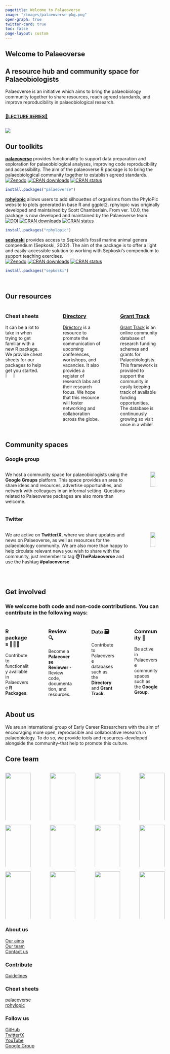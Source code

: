 ```yaml
---
pagetitle: Welcome to Palaeoverse
image: "/images/palaeoverse-pkg.png"
open-graph: true
twitter-card: true
toc: false
page-layout: custom
---
```


::: {.grid .white-background}

::: {.g-col-2}

:::

::: {.g-col-8 .center}
# **Welcome to Palaeoverse**

## A resource hub and community space for Palaeobiologists

::: {.center}

Palaeoverse is an initiative which aims to bring the palaeobiology community together to share resources, reach agreed standards, and improve reproducibility in palaeobiological research.

:::

::: columns

::: {.column width="20%"}

<a href="lectures.qmd" class="card-link h2">🚨**LECTURE SERIES**🚨</a>

:::

:::

:::

::: {.g-col-2}

:::

:::

![](images/banner.png)

::: {.grid .white-background}

::: {.g-col-2}

:::

::: {.g-col-8}

::: {.left}

# Our toolkits

:::

[**palaeoverse**](https://palaeoverse.palaeoverse.org) provides functionality to support data preparation and exploration for palaeobiological analyses, improving code reproducibility and accessibility. The aim of the palaeoverse R package is to bring the palaeobiological community together to establish agreed standards. <br>
<a href="https://zenodo.org/badge/latestdoi/468929230"><img src="https://zenodo.org/badge/468929230.svg" alt="Zenodo"></a>
<a href="https://cran.r-project.org/package=palaeoverse"><img src="https://cranlogs.r-pkg.org/badges/grand-total/palaeoverse" alt="CRAN downloads"></a>
<a href="https://CRAN.R-project.org/package=palaeoverse"><img src="https://www.r-pkg.org/badges/version/palaeoverse" alt="CRAN status"></a>

```r
install.packages("palaeoverse")
```

[**rphylopic**](https://rphylopic.palaeoverse.org) allows users to add silhouettes of organisms from the PhyloPic website to plots generated in base R and ggplot2. rphylopic was originally developed and maintained by <a href="https://scottchamberlain.info" style="text-decoration: none">Scott Chamberlain</a>. From ver. 1.0.0, the package is now developed and maintained by the Palaeoverse team. <br>
<a href="https://doi.org/10.5281/zenodo.10093317"><img src="https://zenodo.org/badge/DOI/10.5281/zenodo.10093317.svg" alt="DOI"></a>
<a href="https://cran.r-project.org/package=rphylopic"><img src="https://cranlogs.r-pkg.org/badges/grand-total/rphylopic" alt="CRAN downloads"></a>
<a href="https://CRAN.R-project.org/package=rphylopic"><img src="https://www.r-pkg.org/badges/version/rphylopic" alt="CRAN status"></a>

```r
install.packages("rphylopic")
```

[**sepkoski**](https://sepkoski.palaeoverse.org) provides access to Sepkoski's fossil marine animal genera compendium (Sepkoski, 2002). The aim of the package is to offer a light and easily-accessible solution to working with Sepkoski's compendium to support teaching exercises. <br>
<a href="https://zenodo.org/badge/latestdoi/564230284"><img src="https://zenodo.org/badge/564230284.svg" alt="Zenodo"></a>
<a href="https://cran.r-project.org/package=sepkoski"><img src="https://cranlogs.r-pkg.org/badges/grand-total/sepkoski" alt="CRAN downloads"></a>
<a href="https://CRAN.R-project.org/package=sepkoski"><img src="https://www.r-pkg.org/badges/version/sepkoski" alt="CRAN status"></a>

```r
install.packages("sepkoski")
```

<br>

:::

::: {.g-col-2}

:::

:::

::: {.grid .blue-background}

::: {.g-col-2}

:::

::: {.g-col-8 .center}

::: {.center}

# Our resources

:::

::: columns

::: {.column width="30%" .card-link}

### Cheat sheets

It can be a lot to take in when trying to get familiar with a new R package. We provide cheat sheets for our packages to help get you started.  
[![](images/palaeoverse-pkg.png){width="18%"}](./images/palaeoverse-cheatsheet.pdf)  [![](images/rphylopic-pkg.png){width="18%"}](./images/rphylopic-cheatsheet.pdf)

:::

::: {.column width="5%"}
<!-- empty column to create gap -->
:::

::: {.column width="30%" .card-link}

### [Directory](directory.qmd)

[Directory](directory.qmd) is a resource to promote the communication of upcoming conferences, workshops, and vacancies. It also provides a register of research labs and their research focus. We hope that this resource will foster networking and collaboration across the globe.

:::

::: {.column width="5%"}
<!-- empty column to create gap -->
:::

::: {.column width="30%" .card-link}

### [Grant Track](funding.qmd)

[Grant Track](funding.qmd) is an online community database of research funding schemes and grants for Palaeobiologists. This framework is provided to support the community in easily keeping track of available funding opportunities. The database is continuously growing so visit once in a while!

:::

<br>

:::

:::

:::

::: {.grid .white-background}

::: {.g-col-2}

:::

::: {.g-col-8}

::: {.left}

# Community spaces

:::

### Google group

::: columns

::: {.column width="85%" .justify}
We host a community space for palaeobiologists using the <a href="https://groups.google.com/g/palaeoverse" style="text-decoration: none">**Google Groups**</a> platform. This space provides an area to share ideas and resources, advertise opportunities, and network with colleagues in an informal setting. Questions related to Palaeoverse packages are also more than welcome.
:::

::: {.column width="5%"}
<!-- empty column to create gap -->
:::

::: {.column width="10%"}
[![](images/google-groups.png){fig-align="left" width="60%"}](https://groups.google.com/g/palaeoverse)
:::

:::

### Twitter

::: columns
::: {.column width="85%"}
::: justify
We are active on <a href="https://twitter.com/ThePalaeoverse" style="text-decoration: none">**Twitter/X**</a>, where we share updates and news on Palaeoverse, as well as resources for the palaeobiology community. We are also more than happy to help circulate relevant news you wish to share with the community, just remember to tag <a href="https://twitter.com/ThePalaeoverse" style="text-decoration: none">**@ThePalaeoverse**</a> and use the hashtag <a href="https://twitter.com/search?q=palaeoverse&src=typed_query" style="text-decoration: none">**#palaeoverse**</a>.
:::
:::

::: {.column width="5%"}
<!-- empty column to create gap -->
:::

::: {.column width="10%"}
[![](images/twitter.png){fig-align="left" width="60%"}](https://twitter.com/ThePalaeoverse)
:::
:::

<br>

:::

::: {.g-col-2}

:::

:::

::: {.grid .blue-background}

::: {.g-col-2}

:::

::: {.g-col-8 .center}

# Get involved

### We welcome both code and non-code contributions. You can contribute in the following ways:

::: columns

::: {.column width="20%" .card-link}

### R packages 👩🏽‍💻 
Contribute to functionality available in Palaeoverse <a id="contribute" href="https://github.com/palaeoverse" style="text-decoration: none" target="_blank">**R Packages**</a>.  

:::

::: {.column width="5%"}
<!-- empty column to create gap -->
:::

::: {.column width="20%" .card-link}

### Review 🔍 

Become a <a href="./form/reviewer.qmd" style="text-decoration: none" target="_blank">**Palaeoverse Reviewer**</a> - Review code, documentation, and resources.  

:::

::: {.column width="5%"}
<!-- empty column to create gap -->
:::

::: {.column width="20%" .card-link}

### Data 🗃

Contribute to Palaeoverse databases such as the <a href="./directory.qmd" style="text-decoration: none" target="_blank">**Directory**</a> and <a href="./funding.qmd" style="text-decoration: none" target="_blank">**Grant Track**.</a>  

:::

::: {.column width="5%"}
<!-- empty column to create gap -->
:::

::: {.column width="20%" .card-link}

### Community 💬

Be active in Palaeoverse community spaces such as the <a href="https://groups.google.com/g/palaeoverse" style="text-decoration: none" target="_blank">**Google Group**</a>.  

:::

<br>

:::

:::

::: {.g-col-2}

:::

:::

::: {.grid .white-background}

::: {.g-col-2}

:::

::: {.g-col-8 .justify}

::: {.left}

# About us

:::

We are an international group of Early Career Researchers with the aim of encouraging more open, reproducible and collaborative research in palaeobiology. To do so, we provide tools and resources--developed alongside the community--that help to promote this culture. 

## Core team

::: columns
::: {.column width="20%"}
![](/images/profiles/Lewis.JPG){width="100%"}

::: {.center .large}
**Lewis Jones**\
Universidade de Vigo
:::
:::

::: {.column width="5%"}
<!-- empty column to create gap -->
:::

::: {.column width="20%"}
![](/images/profiles/Will.jpeg){width="100%"}  

::: {.center .large}
**William Gearty**\
American Museum of Natural History
:::
:::

::: {.column width="5%"}
<!-- empty column to create gap -->
:::

::: {.column width="20%"}
![](/images/profiles/Bethany.jpeg){width="100%"}

::: {.center .large}
**Bethany Allen**\
ETH Zürich
:::
:::

::: {.column width="5%"}
<!-- empty column to create gap -->
:::

::: {.column width="20%"}
![](/images/profiles/Chris.jpeg){width="100%"}

::: {.center .large}
**Christopher Dean**\
University College London
:::
:::
:::

::: columns
::: {.column width="20%"}
![](/images/profiles/Sofia.jpeg){width="100%"}

::: {.center .large}
**Sofía Galván**\
Universidade de Vigo
:::
:::

::: {.column width="5%"}
<!-- empty column to create gap -->
:::

::: {.column width="20%"}
![](/images/profiles/Pedro.jpeg){width="100%"}

::: {.center .large}
**Pedro Godoy**\
University of São Paulo
:::
:::

::: {.column width="5%"}
<!-- empty column to create gap -->
:::

::: {.column width="20%"}
![](/images/profiles/Miranta.jpeg){width="100%"}

::: {.center .large}
**Miranta Kouvari**\
University College London
:::
:::

::: {.column width="5%"}
<!-- empty column to create gap -->
:::

::: {.column width="20%"}
![](/images/profiles/Cecily.png){width="100%"}

::: {.center .large}
**Cecily Nicholl**\
University College London
:::
:::
:::

::: columns
::: {.column width="20%"}
![](/images/profiles/Kilian.jpeg){width="100%"}

::: {.center .large}
**Kilian Eichenseer**\
University of Durham
:::
:::

::: {.column width="5%"}
<!-- empty column to create gap -->
:::

::: {.column width="20%"}
![](/images/profiles/Alessandro.jpg){width="100%"}

::: {.center .large}
**Alessandro Chiarenza**\
Universidade de Vigo
:::
:::

::: {.column width="5%"}
<!-- empty column to create gap -->
:::

::: {.column width="20%"}
![](/images/profiles/Erin.png){width="100%"}

::: {.center .large}
**Erin Dillon**\
Smithsonian Tropical Research Institute
:::
:::

::: {.column width="5%"}
<!-- empty column to create gap -->
:::

::: {.column width="20%"}
![](/images/profiles/Lucas.jpeg){width="100%"}

::: {.center .large}
**Lucas Buffan**\
École Normale Supérieure de Lyon
:::
:::

:::

:::

::: {.g-col-2}

:::

:::




::: {.footer-text}
::: {.footer-container .blue-background}
::: {.footer-block}
::: grid

::: {.g-col-12 .g-col-md-2}
:::
::: {.g-col-12 .g-col-md-3}
### About us
[Our aims](index.qmd)\
[Our team](index.qmd#about-us)\
[Contact us](mailto:LewisA.Jones@outlook.com)
:::
::: {.g-col-12 .g-col-md-3}
### Contribute
[Guidelines](https://palaeoverse.palaeoverse.org/articles/structure-and-standards.html)\

### Cheat sheets
[palaeoverse](images/palaeoverse-cheatsheet.pdf)  
[rphylopic](images/rphylopic-cheatsheet.pdf)

:::
::: {.g-col-12 .g-col-md-3}
### Follow us
[GitHub](https://github.com/palaeoverse)\
[Twitter/X](https://twitter.com/ThePalaeoverse)\
[YouTube](https://www.youtube.com/channel/UCTzcJ84EF08PZX6VfNDf0Hg)\
[Google Group](https://groups.google.com/g/palaeoverse)\
:::
::: {.g-col-12 .g-col-md-2}
:::

:::
:::
:::
:::

